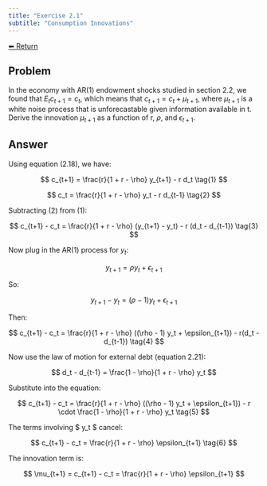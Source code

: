 ```yaml
---
title: "Exercise 2.1"
subtitle: "Consumption Innovations"
---
```

<a class="return-button" href="index.qmd">⬅ Return</a>

## Problem

In the economy with AR(1) endowment shocks studied in section 2.2, we found that $E_{t}c_{t+1}=c_{t}$, which means that $c_{t+1} = c_{t}+\mu_{t+1}$, where $\mu_{t+1}$ is a white noise process that is unforecastable given information available in t. Derive the innovation $\mu_{t+1}$ as a function of r, $\rho$, and $\epsilon_{t+1}$. 

## Answer

Using equation (2.18), we have:

$$
c_{t+1} = \frac{r}{1 + r - \rho} y_{t+1} - r d_t \tag{1}
$$

$$
c_t = \frac{r}{1 + r - \rho} y_t - r d_{t-1} \tag{2}
$$

Subtracting (2) from (1):

$$
c_{t+1} - c_t = \frac{r}{1 + r - \rho} (y_{t+1} - y_t) - r (d_t - d_{t-1}) \tag{3}
$$

Now plug in the AR(1) process for $y_t$:

$$
y_{t+1} = \rho y_t + \epsilon_{t+1}
$$

So:

$$
y_{t+1} - y_t = (\rho - 1) y_t + \epsilon_{t+1}
$$

Then:

$$
c_{t+1} - c_t = \frac{r}{1 + r - \rho} ((\rho - 1) y_t + \epsilon_{t+1}) - r(d_t - d_{t-1}) \tag{4}
$$

Now use the law of motion for external debt (equation 2.21):

$$
d_t - d_{t-1} = \frac{1 - \rho}{1 + r - \rho} y_t
$$

Substitute into the equation:

$$
c_{t+1} - c_t = \frac{r}{1 + r - \rho} ((\rho - 1) y_t + \epsilon_{t+1}) - r \cdot \frac{1 - \rho}{1 + r - \rho} y_t \tag{5}
$$

The terms involving $ y_t $ cancel:

$$
c_{t+1} - c_t = \frac{r}{1 + r - \rho} \epsilon_{t+1} \tag{6}
$$

The innovation term is:

$$
\mu_{t+1} = c_{t+1} - c_t = \frac{r}{1 + r - \rho} \epsilon_{t+1}
$$
